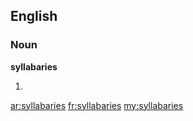 ==English==

===Noun===
'''syllabaries'''

# {{plural of|[[syllabary]]}}

[[ar:syllabaries]]
[[fr:syllabaries]]
[[my:syllabaries]]